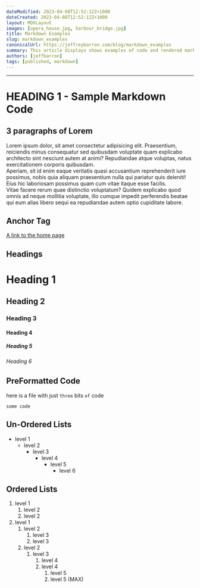 ```yaml
---
dateModified: 2023-04-08T12:52:12Z+1000  
dateCreated: 2023-04-08T12:52:12Z+1000  
layout: MDXLayout  
images: [opera_house.jpg, harbour_bridge.jpg]  
title: Markdown Examples  
slug: markdown_examples
canonicalUrl: https://jeffreybarron.com/blog/markdown_examples  
summary: This article displays shows examples of code and rendered markdown
authors: [jeffbarron]  
tags: [published, markdown]
---
```


---
# HEADING 1 - Sample Markdown Code

## 3 paragraphs of Lorem
Lorem ipsum dolor, sit amet consectetur adipisicing elit. Praesentium, reiciendis minus consequatur sed quibusdam voluptate quam explicabo architecto sint nesciunt autem at animi? Repudiandae atque voluptas, natus exercitationem corporis quibusdam.  
Aperiam, sit id enim eaque veritatis quasi accusantium reprehenderit iure possimus, nobis quia aliquam praesentium nulla qui pariatur quis deleniti! Eius hic laboriosam possimus quam cum vitae itaque esse facilis.  
Vitae facere rerum quae distinctio voluptatum? Quidem explicabo quod omnis ad neque mollitia voluptate, illo cumque impedit perferendis beatae qui eum alias libero sequi ea repudiandae autem optio cupiditate labore.  

## Anchor Tag
[A link to the home page](https://jeffreybarron.com)

## Headings
# Heading 1
## Heading 2
### Heading 3
#### Heading 4
##### Heading 5
###### Heading 6

## PreFormatted Code
here is a file with just `three` bits `of` code
```shell
some code
```
## Un-Ordered Lists
- level 1
  - level 2
    - level 3
      - level 4
        - level 5
          - level 6
## Ordered Lists
1. level 1
    1. level 2
    2. level 2
2. level 1
    1. level 2
        1. level 3
        2. level 3
    2. level 2
        1. level 3
            1. level 4
            2. level 4
                1. level 5
                2. level 5 (MAX)


